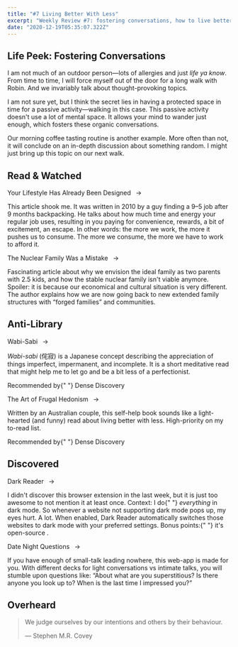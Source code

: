 ```yaml
---
title: "#7 Living Better With Less"
excerpt: "Weekly Review #7: fostering conversations, how to live better with less, a new anti-library section"
date: "2020-12-19T05:35:07.322Z"
---
```


## Life Peek: Fostering Conversations

I am not much of an outdoor person—lots of allergies and just _life ya know_. From time to time, I will force myself out of the door for a long walk with Robin. And we invariably talk about thought-provoking topics.

I am not sure yet, but I think the secret lies in having a protected space in time for a passive activity—walking in this case. This passive activity doesn't use a lot of mental space. It allows your mind to wander just enough, which fosters these organic conversations.

Our morning coffee tasting routine is another example. More often than not, it will conclude on an in-depth discussion about something random. I might just bring up this topic on our next walk.

## Read & Watched

<Flex>
  <Column size="1">
    <p>
      <Link href="https://www.raptitude.com/2010/07/your-lifestyle-has-already-been-designed">
        Your Lifestyle Has Already Been Designed
      </Link>
      &ensp;→
    </p>
  </Column>
  <Column size="2">
    <p>
      This article shook me. It was written in 2010 by a guy finding a 9–5 job
      after 9 months backpacking. He talks about how much time and energy your
      regular job uses, resulting in you paying for convenience, rewards, a bit
      of excitement, an escape. In other words: the more we work, the more it
      pushes us to consume. The more we consume, the more we have to work to
      afford it.
    </p>
  </Column>
</Flex>
<Flex>
  <Column size="1">
    <p>
      <Link href="https://www.theatlantic.com/magazine/archive/2020/03/the-nuclear-family-was-a-mistake">
        The Nuclear Family Was a Mistake
      </Link>
      &ensp;→
    </p>
  </Column>
  <Column size="2">
    <p>
      Fascinating article about why we envision the ideal family as two parents
      with 2.5 kids, and how the stable nuclear family isn't viable anymore.
      Spoiler: it is because our economical and cultural situation is very
      different. The author explains how we are now going back to new extended
      family structures with “forged families” and communities.
    </p>
  </Column>
</Flex>

## Anti-Library

<Flex>
  <Column size="1">
    <p>
      <Link href="https://bookshop.org/books/wabi-sabi-for-artists-designers-poets-philosophers/9780981484600/?utm_source=densediscovery&utm_medium=email&utm_campaign=newsletter-issue-118">
        Wabi-Sabi
      </Link>
      &ensp;→
    </p>
  </Column>
  <Column size="2">
    <p>
      <em>Wabi-sabi</em> (侘寂) is a Japanese concept describing the
      appreciation of things imperfect, impermanent, and incomplete. It is a
      short meditative read that might help me to let go and be a bit less of a
      perfectionist.
    </p>
    <p>
      Recommended by{" "}
      <Link href="https://www.densediscovery.com/issues/118/">
        Dense Discovery
      </Link>
    </p>
  </Column>
</Flex>
<Flex>
  <Column size="1">
    <p>
      <Link href="https://www.frugalhedonism.com/">
        The Art of Frugal Hedonism
      </Link>
      &ensp;→
    </p>
  </Column>
  <Column size="2">
    <p>
      Written by an Australian couple, this self-help book sounds like a
      light-hearted (and funny) read about living better with less.
      High-priority on my to-read list.
    </p>
    <p>
      Recommended by{" "}
      <Link href="https://www.densediscovery.com/issues/118/">
        Dense Discovery
      </Link>
    </p>
  </Column>
</Flex>

## Discovered

<Flex>
  <Column size="1">
    <p>
      <Link href="https://darkreader.org/">Dark Reader</Link>
      &ensp;→
    </p>
  </Column>
  <Column size="2">
    <p>
      I didn't discover this browser extension in the last week, but it is just
      too awesome to not mention it at least once. Context: I do{" "}
      <em>everything</em> in dark mode. So whenever a website not supporting
      dark mode pops up, my eyes hurt. A lot. When enabled, Dark Reader
      automatically switches those websites to dark mode with your preferred
      settings. Bonus points:{" "}
      <Link href="https://github.com/darkreader/darkreader">
        it's open-source
      </Link>
      .
    </p>
  </Column>
</Flex>
<Flex>
  <Column size="1">
    <p>
      <Link href="https://www.datenightquestions.com/">
        Date Night Questions
      </Link>
      &ensp;→
    </p>
  </Column>
  <Column size="2">
    <p>
      If you have enough of small-talk leading nowhere, this web-app is made for
      you. With different decks for light conversations vs intimate talks, you
      will stumble upon questions like: “About what are you superstitious? Is
      there anyone you look up to? When is the last time I impressed you?”
    </p>
  </Column>
</Flex>

## Overheard

> We judge ourselves by our intentions and others by their behaviour.
>
> — Stephen M.R. Covey
